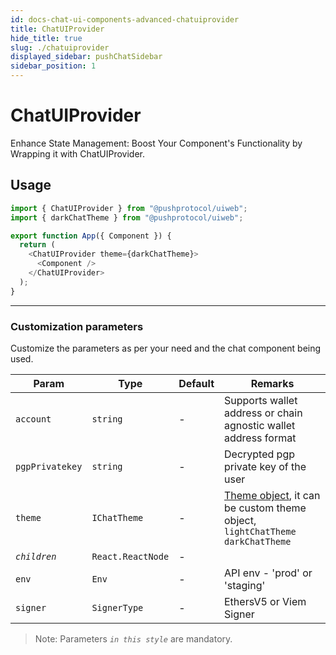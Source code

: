 ```yaml
---
id: docs-chat-ui-components-advanced-chatuiprovider
title: ChatUIProvider
hide_title: true
slug: ./chatuiprovider
displayed_sidebar: pushChatSidebar
sidebar_position: 1
---
```


# ChatUIProvider
Enhance State Management: Boost Your Component's Functionality by Wrapping it with ChatUIProvider.

<head>
  <title>ChatUIProvider | UI Components (@pushprotocol/uiweb) | Push Chat | Push Documentation</title>
</head>


## Usage
<Tabs className="codetabs" groupId="code-examples">
  <TabItem value="js" attributes={{className: "codetab js"}} default>

  ```typescript
  import { ChatUIProvider } from "@pushprotocol/uiweb";
  import { darkChatTheme } from "@pushprotocol/uiweb";

  export function App({ Component }) {
    return (
      <ChatUIProvider theme={darkChatTheme}>
        <Component />
      </ChatUIProvider>
    );
  }
  ```

  </TabItem>
</Tabs>

---

### Customization parameters
Customize the parameters as per your need and the chat component being used.

| Param         | Type            | Default | Remarks |
| ------------- | --------------- | ------- | -------- |
| `account`       | `string`         | -       | Supports wallet address or chain agnostic wallet address format|
| `pgpPrivatekey` | `string`          | -       | Decrypted pgp private key of the user |
| `theme`         | `IChatTheme`      | -       | [Theme object](/docs/chat/ui-components/Advanced/Theme/), it can be custom theme object, `lightChatTheme` `darkChatTheme` |
| _`children`_  | `React.ReactNode` | -       ||
| `env`           | `Env`             | -       |API env - 'prod' or 'staging'|
| `signer`        | `SignerType`          | -       |EthersV5 or Viem Signer|

> Note: Parameters _`in this style`_ are mandatory.
